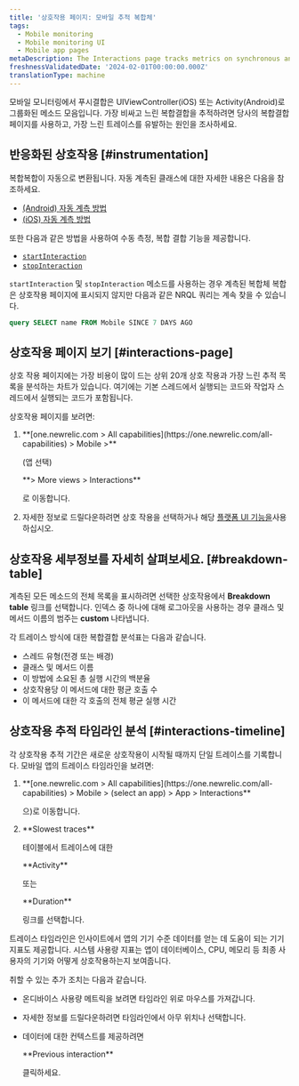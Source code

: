 ```yaml
---
title: '상호작용 페이지: 모바일 추적 복합체'
tags:
  - Mobile monitoring
  - Mobile monitoring UI
  - Mobile app pages
metaDescription: The Interactions page tracks metrics on synchronous and asychronous code execution in mobile applications.
freshnessValidatedDate: '2024-02-01T00:00:00.000Z'
translationType: machine
---
```


모바일 모니터링에서 푸시결합은 UIViewController(iOS) 또는 Activity(Android)로 그룹화된 메소드 모음입니다. 가장 비싸고 느린 복합결합을 추적하려면 당사의 복합결합 페이지를 사용하고, 가장 느린 트레이스를 유발하는 원인을 조사하세요.

## 반응화된 상호작용 [#instrumentation]

복합복합이 자동으로 변환됩니다. 자동 계측된 클래스에 대한 자세한 내용은 다음을 참조하세요.

* [(Android) 자동 계측 방법](/docs/mobile-monitoring/new-relic-mobile/mobile-sdk/mobile-sdk-api-guide/#method-list)
* [(iOS) 자동 계측 방법](/docs/mobile-monitoring/new-relic-mobile/mobile-sdk/mobile-sdk-api-guide/#method-list-ios)

또한 다음과 같은 방법을 사용하여 수동 측정, 복합 결합 기능을 제공합니다.

* [`startInteraction`](/docs/mobile-monitoring/new-relic-mobile/mobile-sdk/start-interaction/)
* [`stopInteraction`](/docs/mobile-monitoring/new-relic-mobile/mobile-sdk/stop-interaction/)

`startInteraction` 및 `stopInteraction` 메소드를 사용하는 경우 계측된 복합체 복합은 상호작용 페이지에 표시되지 않지만 다음과 같은 NRQL 쿼리는 계속 찾을 수 있습니다.

```sql
query SELECT name FROM Mobile SINCE 7 DAYS AGO
```

## 상호작용 페이지 보기 [#interactions-page]

상호 작용 페이지에는 가장 비용이 많이 드는 상위 20개 상호 작용과 가장 느린 추적 목록을 분석하는 차트가 있습니다. 여기에는 기본 스레드에서 실행되는 코드와 작업자 스레드에서 실행되는 코드가 포함됩니다.

상호작용 페이지를 보려면:

1. <DNT>
     **[one.newrelic.com > All capabilities](https://one.newrelic.com/all-capabilities) > Mobile >**
   </DNT>

   (앱 선택)

   <DNT>
     **> More views > Interactions**
   </DNT>

   로 이동합니다.

2. 자세한 정보로 드릴다운하려면 상호 작용을 선택하거나 해당 [플랫폼 UI 기능을](/docs/new-relic-solutions/new-relic-one/introduction-new-relic-platform)사용하십시오.

## 상호작용 세부정보를 자세히 살펴보세요. [#breakdown-table]

계측된 모든 메소드의 전체 목록을 표시하려면 선택한 상호작용에서 <DNT>**Breakdown table**</DNT> 링크를 선택합니다. 인덱스 중 하나에 대해 로그아웃을 사용하는 경우 클래스 및 메서드 이름의 범주는 <DNT>**custom**</DNT> 나타냅니다.

각 트레이스 방식에 대한 복합결합 분석표는 다음과 같습니다.

* 스레드 유형(전경 또는 배경)
* 클래스 및 메서드 이름
* 이 방법에 소요된 총 실행 시간의 백분율
* 상호작용당 이 메서드에 대한 평균 호출 수
* 이 메서드에 대한 각 호출의 전체 평균 실행 시간

## 상호작용 추적 타임라인 분석 [#interactions-timeline]

각 상호작용 추적 기간은 새로운 상호작용이 시작될 때까지 단일 트레이스를 기록합니다. 모바일 앱의 트레이스 타임라인을 보려면:

1. <DNT>
     **[one.newrelic.com > All capabilities](https://one.newrelic.com/all-capabilities) > Mobile > (select an app) > App > Interactions**
   </DNT>

   으)로 이동합니다.

2. <DNT>
     **Slowest traces**
   </DNT>

   테이블에서 트레이스에 대한

   <DNT>
     **Activity**
   </DNT>

   또는

   <DNT>
     **Duration**
   </DNT>

   링크를 선택합니다.

트레이스 타임라인은 인사이트에서 앱의 기기 수준 데이터를 얻는 데 도움이 되는 기기 지표도 제공합니다. 시스템 사용량 지표는 앱이 데이터베이스, CPU, 메모리 등 최종 사용자의 기기와 어떻게 상호작용하는지 보여줍니다.

취할 수 있는 추가 조치는 다음과 같습니다.

* 온디바이스 사용량 메트릭을 보려면 타임라인 위로 마우스를 가져갑니다.

* 자세한 정보를 드릴다운하려면 타임라인에서 아무 위치나 선택합니다.

* 데이터에 대한 컨텍스트를 제공하려면

  <DNT>
    **Previous interaction**
  </DNT>

  클릭하세요.
